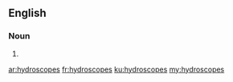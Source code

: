 ==English==

===Noun===
{{head|en|plural}}

# {{plural of|hydroscope|lang=en}}

[[ar:hydroscopes]]
[[fr:hydroscopes]]
[[ku:hydroscopes]]
[[my:hydroscopes]]